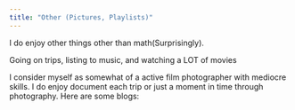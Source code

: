 ```yaml
---
title: "Other (Pictures, Playlists)"
---
```



I do enjoy other things other than math(Surprisingly). 

Going on trips, listing to music, and watching a LOT of movies 

I consider myself as somewhat of a active film photographer with mediocre skills. I do enjoy document each trip or just a moment in time through photography. Here are some blogs: 

